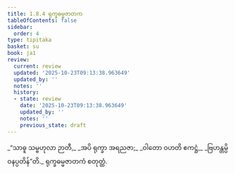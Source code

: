 ```yaml
---
title: 1.8.4 ရုက္ခဓမ္မဇာတက
tableOfContents: false
sidebar:
  order: 4
type: tipitaka
basket: su
book: ja1
review:
  current: review
  updated: '2025-10-23T09:13:38.963649'
  updated_by: ''
  notes: ''
  history:
  - state: review
    date: '2025-10-23T09:13:38.963649'
    updated_by: ''
    notes: ''
    previous_state: draft
---
```



<ReviewStatus review={frontmatter.review} showDetails={true} />

<HypothesisAnnotation frontmatter={frontmatter} />

<DynamicBreadcrumb />

<Division number="74" book="ja1" e="ch" v="22" p="17">

<Paragraph number="163" type="verses" book="ja1">
_“သာဓူ သမ္ဗဟုလာ ဉာတီ,_  
_အပိ ရုက္ခာ အရညဇာ;_  
_ဝါတော ဝဟတိ ဧကဋ္ဌံ,_  
_ဗြဟန္တမ္ပိ ဝနပ္ပတိန်”တိ._  


</Paragraph>
</Division>

<Paragraph number="164" type="center" book="ja1">
ရုက္ခဓမ္မဇာတကံ စတုတ္ထံ.
</Paragraph>